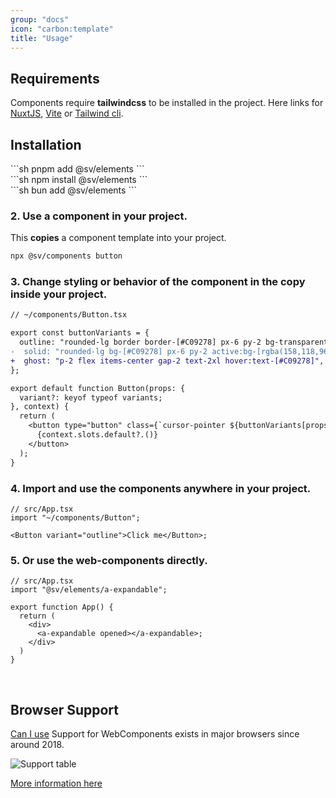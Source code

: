 ```yaml
---
group: "docs"
icon: "carbon:template"
title: "Usage"
---
```



## Requirements

Components require **tailwindcss** to be installed in the project. Here links for [NuxtJS](https://www.npmjs.com/package/@nuxtjs/tailwindcss), [Vite](https://tailwindcss.com/docs/guides/vite) or [Tailwind cli](https://tailwindcss.com/docs/installation).

## Installation

<Command>
  <div slot="pnpm">
    ```sh
    pnpm add @sv/elements
    ```
  </div>
  <div slot="npm">
    ```sh
    npm install @sv/elements
    ```
  </div>
  <div slot="bun">
    ```sh
    bun add @sv/elements
    ```
  </div>
</Command>

### 2. Use a component in your project.

This **copies** a component template into your project.

```bash
npx @sv/components button
```

### 3. Change styling or behavior of the component in the copy inside your project.

```diff lang="tsx"
// ~/components/Button.tsx

export const buttonVariants = {
  outline: "rounded-lg border border-[#C09278] px-6 py-2 bg-transparent",
-  solid: "rounded-lg bg-[#C09278] px-6 py-2 active:bg-[rgba(158,118,96,1)]",
+  ghost: "p-2 flex items-center gap-2 text-2xl hover:text-[#C09278]",
};

export default function Button(props: {
  variant?: keyof typeof variants;
}, context) {
  return (
    <button type="button" class={`cursor-pointer ${buttonVariants[props.variant ?? "solid"]}`}>
      {context.slots.default?.()}
    </button>
  );
}
```

### 4. Import and use the components anywhere in your project.

```tsx
// src/App.tsx
import "~/components/Button";

<Button variant="outline">Click me</Button>;
```

### 5. Or use the web-components directly.

```tsx
// src/App.tsx
import "@sv/elements/a-expandable";

export function App() {
  return (
    <div>
      <a-expandable opened></a-expandable>;
    </div>
  )
}
```

<br/>

## Browser Support

[Can I use](https://caniuse.com/mdn-api_window_customelements) Support for WebComponents exists in major browsers since around 2018.

![Support table](../../../assets/support.jpg)

[More information here](https://www.webcomponents.org/)
